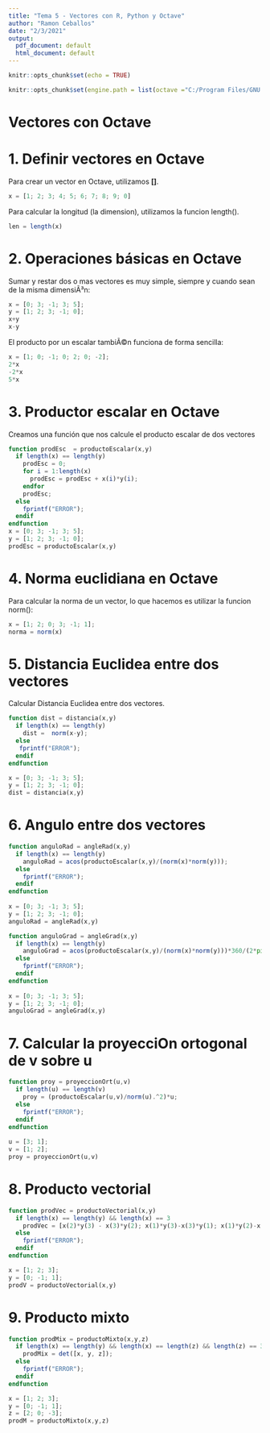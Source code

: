 ```yaml
---
title: "Tema 5 - Vectores con R, Python y Octave"
author: "Ramon Ceballos"
date: "2/3/2021"
output:
  pdf_document: default
  html_document: default
---
```


```r
knitr::opts_chunk$set(echo = TRUE)

knitr::opts_chunk$set(engine.path = list(octave ="C:/Program Files/GNU Octave/Octave-6.1.0/mingw64/bin/octave-cli-6.1.0.exe"), echo = TRUE)
```

# **Vectores con Octave**

# 1. Definir vectores en Octave

Para crear un vector en Octave, utilizamos **[]**.
```octave
x = [1; 2; 3; 4; 5; 6; 7; 8; 9; 0]

```



Para calcular la longitud (la dimension), utilizamos la funcion length().

```octave
len = length(x)

```

# 2. Operaciones básicas en Octave

Sumar y restar dos o mas vectores es muy simple, siempre y cuando sean de la misma dimensiÃ³n:

```octave
x = [0; 3; -1; 3; 5];
y = [1; 2; 3; -1; 0];
x+y
x-y
```

El producto por un escalar tambiÃ©n funciona de forma sencilla:

```octave
x = [1; 0; -1; 0; 2; 0; -2];
2*x
-2*x
5*x
```

# 3. Productor escalar en Octave

Creamos una función que nos calcule el producto escalar de dos vectores

```octave
function prodEsc  = productoEscalar(x,y)
  if length(x) == length(y)
    prodEsc = 0;
    for i = 1:length(x)
      prodEsc = prodEsc + x(i)*y(i);
    endfor
    prodEsc;
  else
    fprintf("ERROR");
  endif 
endfunction
x = [0; 3; -1; 3; 5];
y = [1; 2; 3; -1; 0];
prodEsc = productoEscalar(x,y)
```

# 4. Norma euclidiana en Octave

Para calcular la norma de un vector, lo que hacemos es utilizar la funcion norm():

```octave
x = [1; 2; 0; 3; -1; 1];
norma = norm(x)
```

# 5. Distancia Euclidea entre dos vectores

Calcular Distancia Euclidea entre dos vectores. 

```octave
function dist = distancia(x,y)
  if length(x) == length(y)
    dist =  norm(x-y);
  else
   fprintf("ERROR");
  endif
endfunction

x = [0; 3; -1; 3; 5];
y = [1; 2; 3; -1; 0];
dist = distancia(x,y)
```



# 6. Angulo entre dos vectores

```octave
function anguloRad = angleRad(x,y)
  if length(x) == length(y)
    anguloRad = acos(productoEscalar(x,y)/(norm(x)*norm(y)));
  else
    fprintf("ERROR");
  endif
endfunction
        
x = [0; 3; -1; 3; 5];
y = [1; 2; 3; -1; 0];
anguloRad = angleRad(x,y)

```


```octave
function anguloGrad = angleGrad(x,y)
  if length(x) == length(y)
    anguloGrad = acos(productoEscalar(x,y)/(norm(x)*norm(y)))*360/(2*pi);
  else
    fprintf("ERROR");
  endif
endfunction
        
x = [0; 3; -1; 3; 5];
y = [1; 2; 3; -1; 0];
anguloGrad = angleGrad(x,y)
```

# 7. Calcular la proyecciOn ortogonal de v sobre u

```octave
function proy = proyeccionOrt(u,v)
  if length(u) == length(v)
    proy = (productoEscalar(u,v)/norm(u).^2)*u;
  else
    fprintf("ERROR");
  endif
endfunction
    
u = [3; 1];
v = [1; 2];
proy = proyeccionOrt(u,v)
```



# 8. Producto vectorial 

```octave
function prodVec = productoVectorial(x,y)
  if length(x) == length(y) && length(x) == 3
    prodVec = [x(2)*y(3) - x(3)*y(2); x(1)*y(3)-x(3)*y(1); x(1)*y(2)-x(2)*y(1)];
  else
    fprintf("ERROR");
  endif
endfunction

x = [1; 2; 3];
y = [0; -1; 1];
prodV = productoVectorial(x,y)
```



# 9. Producto mixto 

```octave
function prodMix = productoMixto(x,y,z)
  if length(x) == length(y) && length(x) == length(z) && length(z) == 3
    prodMix = det([x, y, z]);
  else
    fprintf("ERROR");
  endif
endfunction

x = [1; 2; 3];
y = [0; -1; 1];
z = [2; 0; -3];
prodM = productoMixto(x,y,z)
```




